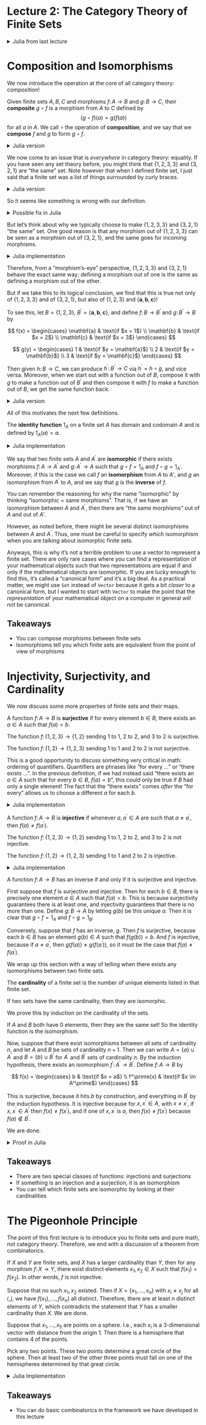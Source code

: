 # Lecture 2: The Category Theory of Finite Sets {.unnumbered}

<details>
<summary>
Julia from last lecture
</summary>

```julia
abstract type 𝔽 end

struct Vec𝔽 <: 𝔽
  elems::Vector{Any}
end

Base.:(∈)(a, A::Vec𝔽) = a ∈ A.elems

Base.iterate(A::Vec𝔽) = iterate(A.elems)
Base.iterate(A::Vec𝔽, k) = iterate(A.elems, k)
Base.length(A::Vec𝔽) = length(A.elems)

struct Int𝔽 <: 𝔽
  n::Int
end

Base.:(∈)(a, A::Int𝔽) = 1 <= a <= A.n

Base.iterate(A::Int𝔽) = iterate(1:A.n)
Base.iterate(A::Int𝔽, k) = iterate(1:A.n, k)

struct 𝔽Mor
  dom::𝔽
  codom::𝔽
  vals::Dict{Any,Any}
end

(f::𝔽Mor)(x) = f.vals[x]

struct Int𝔽Mor
  dom::Int𝔽
  codom::Int𝔽
  vals::Vector{Int}
end

(f::Int𝔽Mor)(i) = f.vals[i]
```
</details>

# Composition and Isomorphisms

We now introduce the operation at the core of all category theory: composition!

:::{.rmenv title=Definition}
Given finite sets $A,B,C$ and morphisms $f \colon A \to B$ and $g \colon B \to C$, their **composite** $g \circ f$ is a morphism from $A$ to $C$ defined by
$$ (g \circ f)(a) = g(f(a)) $$
for all $a$ in $A$. We call $\circ$ the operation of **composition**, and we say that we **compose** $f$ and $g$ to form $g \circ f$.
:::

<details>
<summary>
Julia version
</summary>

```julia
function compose(f::𝔽Mor, g::𝔽Mor)
  @assert f.codom == g.dom
  𝔽Mor(f.dom, g.codom, Dict(a => g(f(a)) for a in f.dom))
end
```

```julia
#| output: true
A,B,C = Vec𝔽([1,2,3]), Vec𝔽([:a,:b]), Vec𝔽(["s", "t"])
f = 𝔽Mor(A,B,Dict(1=>:a,2=>:a,3=>:b))
g = 𝔽Mor(B,C,Dict(:a=>"t",:b=>"s"))
compose(f,g).vals
```
</details>


We now come to an issue that is *everywhere* in category theory: equality. If you have seen any set theory before, you might think that $\{1,2,3,3\}$ and $\{3,2,1\}$ are "the same" set. Note however that when I defined finite set, I just said that a finite set was a list of things surrounded by curly braces.

<details>
<summary>
Julia version
</summary>
The equality between two different `Vec𝔽` is sensitive to ordering and duplicates.
```julia
#| output: true
A, A′ = Vec𝔽([1,2,3,3]), Vec𝔽([3,2,1])
A == A′
```
</details>

So it seems like something is wrong with our definition.


<details>
<summary>
Possible fix in Julia
</summary>

One way one might try to fix this would be by using `Set{Any}` instead of `Vector{Any}`. This certainly makes more of our Julia values equal.

```julia
struct Set𝔽
  elems::Set{Any}
end

Base.:(∈)(a, A::Vec𝔽) = a ∈ A.elems

Base.iterate(A::Vec𝔽) = iterate(A.elems)
Base.iterate(A::Vec𝔽, k) = iterate(A.elems, k)
```
</details>

But let's think about why we typically choose to make $\{1,2,3,3\}$ and $\{3,2,1\}$ "the same" set. One good reason is that any morphism out of $\{1,2,3,3\}$ can be seen as a morphism out of $\{3,2,1\}$, and the same goes for incoming morphisms.

<details>
<summary>
Julia implementation
</summary>
With this code, we can change the domain of a morphism from `A` to `A′`, and vice versa, and the morphism remains valid.
```julia
convertAA′(f::𝔽Mor) = 𝔽Mor(A′,f.codom,f.vals)
convertA′A(f::𝔽Mor) = 𝔽Mor(A,f.codom,f.vals)
```
We could also change codomains in the same way.
</details>

Therefore, from a "morphism's-eye" perspective, $\{1,2,3,3\}$ and $\{3,2,1\}$ behave the exact same way; defining a morphism out of one is the same as defining a morphism out of the other.

But if we take this to its logical conclusion, we find that this is true not only of $\{1,2,3,3\}$ and of $\{3,2,1\}$, but also of $\{1,2,3\}$ and $\{\mathbf{a},\mathbf{b},\mathbf{c}\}$!

To see this, let $B = \{1,2,3\}$, $B^\prime = \{\mathbf{a}, \mathbf{b}, \mathbf{c}\}$, and define $f \colon B \to B^\prime$ and $g \colon B^\prime \to B$ by

$$ f(x) = \begin{cases}
  \mathbf{a} & \text{if $x = 1$} \\
  \mathbf{b} & \text{if $x = 2$} \\
  \mathbf{c} & \text{if $x = 3$}
\end{cases} $$

$$ g(y) = \begin{cases}
  1 & \text{if $y = \mathbf{a}$} \\
  2 & \text{if $y = \mathbf{b}$} \\
  3 & \text{if $y = \mathbf{c}$}
\end{cases} $$

Then given $h \colon B \to C$, we can produce $h^\prime \colon B^\prime \to C$ via $h^\prime = h \circ g$, and vice versa. Moreover, when we start out with a function out of $B$, compose it with $g$ to make a function out of $B^\prime$ and then compose it with $f$ to make a function out of $B$, we get the same function back.

<details>
<summary>
Julia version
</summary>
Specifically, we can do the following.

```julia
B, B′ = Vec𝔽([1,2,3]), Vec𝔽([:a,:b,:c])
f = 𝔽Mor(B, B′, Dict(1 => :a, 2 => :b, 3 => :c))
g = 𝔽Mor(B′, B, Dict(:a => 1, :b => 2, :c => 3))
convertBB′(h::𝔽Mor) = compose(g,h)
convertB′B(h::𝔽Mor) = compose(f,h)
```
</details>

All of this motivates the next few definitions.

:::{.rmenv title=Definition}
The **identity function** $1_A$ on a finite set $A$ has domain and codomain $A$ and is defined by $1_A(a) = a$.
:::

<details>
<summary>
Julia implementation
</summary>
```julia
identity(A::𝔽) = 𝔽Mor(A, A, Dict(a => a for a in A))
```
</details>

:::{.rmenv title=Definition}
We say that two finite sets $A$ and $A^\prime$ are **isomorphic** if there exists morphisms $f \colon A \to A^\prime$ and $g \colon A^\prime \to A$ such that $g \circ f = 1_{A}$ and $f \circ g = 1_{A^\prime}$. Moreover, if this is the case we call $f$ an **isomorphism** from $A$ to $A\prime$, and $g$ an isomorphism from $A^\prime$ to $A$, and we say that $g$ is the **inverse** of $f$.
:::

You can remember the reasoning for why the name "isomorphic" by thinking "isomorphic = same morphisms". That is, if we have an isomorphism between $A$ and $A^\prime$, then there are "the same morphisms" out of $A$ and out of $A\prime$.

However, as noted before, there might be several distinct isomorphisms between $A$ and $A^\prime$. Thus, one must be careful to specify *which* isomorphism when you are talking about isomorphic finite sets.

Anyways, this is why it's not a terrible problem to use a vector to represent a finite set. There are only rare cases where you can find a representation of your mathematical objects such that two representations are equal if and only if the mathematical objects are isomorphic. If you are lucky enough to find this, it's called a "canonical form" and it's a big deal. As a practical matter, we might use `Set` instead of `Vector` because it gets a bit *closer* to a canonical form, but I wanted to start with `Vector` to make the point that the *representation* of your mathematical object on a computer in general *will not* be canonical.

## Takeaways

- You can compose morphisms between finite sets
- Isomorphisms tell you which finite sets are equivalent from the point of view of morphisms

# Injectivity, Surjectivity, and Cardinality

We now discuss some more properties of finite sets and their maps.

:::{.rmenv title=Definition}
A function $f \colon A \to B$ is **surjective** if for every element $b \in B$, there exists an $a \in A$ such that $f(a) = b$.
:::

:::{.rmenv title=Example}
The function $f \colon \{1,2,3\} \to \{1,2\}$ sending 1 to 1, 2 to 2, and 3 to 2 is surjective.
:::

:::{.rmenv title=Example}
The function $f \colon \{1,2\} \to \{1,2,3\}$ sending 1 to 1 and 2 to 2 is not surjective.
:::

This is a good opportunity to discuss something very critical in math: ordering of quantifiers. Quantifiers are phrases like "for every ..." or "there exists ...". In the previous definition, if we had instead said "there exists an $a \in A$ such that for every $b \in B$, $f(a) = b$", this could only be true if $B$ had only a single element! The fact that the "there exists" comes *after* the "for every" allows us to choose a different $a$ for each $b$.

<details>
<summary>
Julia implementation
</summary>
```julia
#| output: true
function is_surjective(f::𝔽Mor)
  seen = Set([f(x) for x in f.dom])
  all(y ∈ seen for y in f.codom)
end

is_surjective(𝔽Mor(
  Vec𝔽([1,2,3]),
  Vec𝔽([1,2]),
  Dict(1 => 1, 2 => 2, 3 => 2)
))
```
</details>

:::{.rmenv title=Definition}
A function $f \colon A \to B$ is **injective** if whenever $a,a^{\prime} \in A$ are such that $a \neq a^{\prime}$, then $f(a) \neq f(a^{\prime})$.
:::

:::{.rmenv title=Example}
The function $f \colon \{1,2,3\} \to \{1,2\}$ sending 1 to 1, 2 to 2, and 3 to 2 is not injective.
:::

:::{.rmenv title=Example}
The function $f \colon \{1,2\} \to \{1,2,3\}$ sending 1 to 1 and 2 to 2 is injective.
:::

<details>
<summary>
Julia implementation
</summary>
```julia
#| output: true
function is_injective(f::𝔽Mor)
  length(unique!(collect(f.dom))) ==
    length(unique!([f(x) for x in f.dom]))
end

is_injective(𝔽Mor(
  Vec𝔽([1,2,3]),
  Vec𝔽([1,2]),
  Dict(1 => 1, 2 => 2, 3 => 2)
))
```
</details>

:::{.rmenv title=Theorem}
A function $f \colon A \to B$ has an inverse if and only if it is surjective and injective.
:::

:::{.proof}
First suppose that $f$ is surjective and injective. Then for each $b \in B$, there is precisely one element $a \in A$ such that $f(a) = b$. This is because surjectivity guarantees there is at least one, and injectivity guarantees that there is no more than one. Define $g \colon B \to A$ by letting $g(b)$ be this unique $a$. Then it is clear that $g \circ f = 1_{A}$ and $f \circ g = 1_B$.

Conversely, suppose that $f$ has an inverse, $g$. Then $f$ is surjective, because each $b \in B$ has an element $g(b) \in A$ such that $f(g(b)) = b$. And $f$ is injective, because if $a \neq a^\prime$, then $g(f(a)) \neq g(f(a^{\prime}))$, so it must be the case that $f(a) \neq f(a^{\prime})$.
:::

We wrap up this section with a way of telling when there exists any isomorphisms between two finite sets.

:::{.rmenv title=Definition}
The **cardinality** of a finite set is the number of unique elements listed in that finite set.
:::

:::{.rmenv title=Theorem}
If two sets have the same cardinality, then they are isomorphic.
:::

:::{.proof}
We prove this by induction on the cardinality of the sets.

If $A$ and $B$ both have $0$ elements, then they are the same set! So the identity function is the isomorphism.

Now, suppose that there exist isomorphisms between all sets of cardinality $n$, and let $A$ and $B$ be sets of cardinality $n+1$. Then we can write $A = \{a\} \cup A^\prime$ and $B = \{b\} \cup B^\prime$ for $A^\prime$ and $B^\prime$ sets of cardinality $n$. By the induction hypothesis, there exists an isomorphism $f^{\prime} \colon A^\prime \to B^\prime$. Define $f \colon A \to B$ by

$$ f(x) = \begin{cases}
  b & \text{if $x = a$} \\
  f^\prime(x) & \text{if $x \in A^\prime$}
\end{cases} $$

This is surjective, because it hits $b$ by construction, and everything in $B^\prime$ by the induction hypothesis. It is injective because for $x, x^\prime \in A$, with $x \neq x^\prime$, if $x, x^\prime \in A^\prime$ then $f(x) \neq f(x^\prime)$, and if one of $x, x^\prime$ is $a$, then $f(x) \neq f(x^\prime)$ because $f(a) \notin B^\prime$.

We are done.
:::

<details>
<summary>
Proof in Julia
</summary>
```julia
function find_isomorphism(A::𝔽, B::𝔽)
  # Deduplicate the finite sets, and fix an ordering
  A_vec, B_vec = unique!.([Any[A...], Any[B...]])

  @assert length(A_vec) == length(B_vec)
  n = length(A_vec)

  𝔽Mor(A, B, Dict(A_vec[i] => B_vec[i] for i in 1:n))
end
```

```julia
#| output: true
find_isomorphism(Vec𝔽([:c, :b, :a, :b]), Int𝔽(3)).vals
```
</details>

## Takeaways

- There are two special classes of functions: injections and surjections
- If something is an injection and a surjection, it is an isomorphism
- You can tell which finite sets are isomorphic by looking at their cardinalities

# The Pigeonhole Principle

The point of this first lecture is to introduce you to finite sets and pure math, not category theory. Therefore, we end with a discussion of a theorem from combinatorics.

:::{.rmenv title=Theorem}
If $X$ and $Y$ are finite sets, and $X$ has a larger cardinality than $Y$, then for any morphism $f \colon X \to Y$, there exist distinct elements $x_1, x_2 \in X$ such that $f(x_1) = f(x_2)$. In other words, $f$ is not injective.
:::

:::{.proof}
Suppose that no such $x_1,x_2$ existed. Then if $X = \{x_1,\ldots,x_n\}$ with $x_i \neq x_j$ for all $i,j$, we have $f(x_1),\ldots,f(x_n)$ all distinct. Therefore, there are at least $n$ distinct elements of $Y$, which contradicts the statement that $Y$ has a smaller cardinality than $X$. We are done.
:::

:::{.rmenv title=Example}
Suppose that $x_1,\ldots,x_5$ are points on a sphere. I.e., each $x_i$ is a 3-dimensional vector with distance from the origin 1. Then there is a hemisphere that contains 4 of the points.
:::

:::{.proof}
Pick any two points. These two points determine a great circle of the sphere. Then at least two of the other three points must fall on one of the hemispheres determined by that great circle.
:::

<details>
<summary>
Julia Implementation
</summary>
```julia
function pigeonhole(f::𝔽Mor)
  @assert length(unique!([f.dom...])) > length(unique!([f.codom...]))
  holes = Dict(y => Any[] for y in f.codom)
  for pigeon in f.dom
    push!(holes[f(pigeon)], pigeon)
  end
  for hole in holes
    if length(hole) > 1
      return hole
    end
  end
end
```
</details>

## Takeaways

- You can do basic combinatorics in the framework we have developed in this lecture

